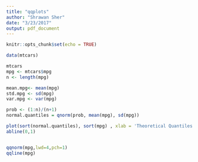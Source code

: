 ```yaml
---
title: "qqplots"
author: "Shrawan Sher"
date: "3/23/2017"
output: pdf_document
---
```


```r
knitr::opts_chunk$set(echo = TRUE)
```


```r
data(mtcars)

mtcars
mpg <- mtcars$mpg
n <- length(mpg)

mean.mpg<- mean(mpg)
std.mpg <- sd(mpg)
var.mpg <- var(mpg)

prob <- (1:n)/(n+1)
normal.quantiles = qnorm(prob, mean(mpg), sd(mpg))
```
```r
plot(sort(normal.quantiles), sort(mpg) , xlab = 'Theoretical Quantiles from Normal Distribution', ylab = 'Sample Quqnatiles of MPG', main = 'Normal Quantile-Quantile Plot of Mpg')
abline(0,1)


qqnorm(mpg,lwd=4,pch=1)
qqline(mpg)
```

